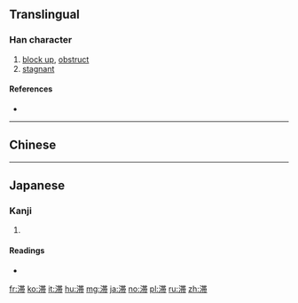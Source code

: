 {{also|滯}}
==Translingual==

===Han character===
{{Han char|rn=85|rad=水|as=09|sn=12|four=|canj=ETJB|ids=⿰氵帯}}

# [[block up]], [[obstruct]]
# [[stagnant]]

====References====
* {{Han ref|kx=0639.111|dkj=18067|hdz=31669.020|uh=6EDE|ud=28382}}

----

==Chinese==
{{zh-see|滯}}
----
==Japanese==
===Kanji===
{{ja-kanji|grade=c|rs=水09}}

#{{defn|lang=ja|sort=水09}}

====Readings====
* {{ja-readings|on=[[たい]] (tai), [[てい]] (tei)|kun=とどこお.る (todokō.ru)}}
[[fr:滞]]
[[ko:滞]]
[[it:滞]]
[[hu:滞]]
[[mg:滞]]
[[ja:滞]]
[[no:滞]]
[[pl:滞]]
[[ru:滞]]
[[zh:滞]]